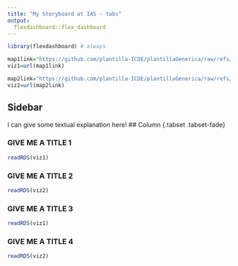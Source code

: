 ```yaml
---
title: "My Storyboard at IAS - tabs"
output: 
  flexdashboard::flex_dashboard
---
```


```r
library(flexdashboard) # always
```

<!-- links -->
```r
map1link="https://github.com/plantilla-ICDE/plantillaGenerica/raw/refs/heads/main/map1.rds"
viz1=url(map1link)

map2link="https://github.com/plantilla-ICDE/plantillaGenerica/raw/refs/heads/main/map2.rds"
viz2=url(map2link)
```

## Sidebar {.sidebar}


I can give some textual explanation here!
## Column {.tabset .tabset-fade}


### GIVE ME A TITLE 1

```r
readRDS(viz1)
```


### GIVE ME A TITLE 2

```r
readRDS(viz2)
```

### GIVE ME A TITLE 3

```r
readRDS(viz1)
```


### GIVE ME A TITLE 4

```r
readRDS(viz2)
```



